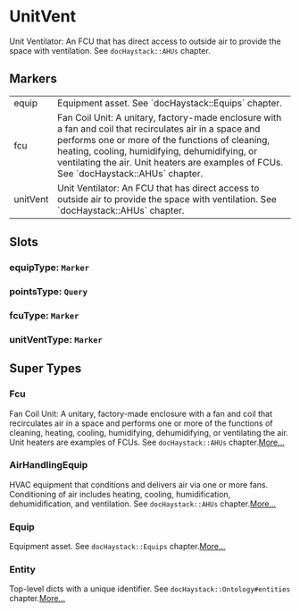 # UnitVent
Unit Ventilator: An FCU that has direct access to outside air to provide
the space with ventilation.  See `docHaystack::AHUs` chapter.
## Markers
<table>
<tbody>
<tr>
<td className='p-2 align-top'><span className='bg-sky-200 rounded-md px-3 py-1 text-sky-700 block font-semibold text-center text-sm'>equip </span></td>
<td className='p-2 align-top'>Equipment asset. See `docHaystack::Equips` chapter.</td>
</tr>
<tr>
<td className='p-2 align-top'><span className='bg-sky-200 rounded-md px-3 py-1 text-sky-700 block font-semibold text-center text-sm'>fcu </span></td>
<td className='p-2 align-top'>Fan Coil Unit: A unitary, factory-made enclosure with a fan and coil that recirculates air in a space and performs one or more of the functions of cleaning, heating, cooling, humidifying, dehumidifying, or ventilating the air. Unit heaters are examples of FCUs. See `docHaystack::AHUs` chapter.</td>
</tr>
<tr>
<td className='p-2 align-top'><span className='bg-sky-200 rounded-md px-3 py-1 text-sky-700 block font-semibold text-center text-sm'>unitVent </span></td>
<td className='p-2 align-top'>Unit Ventilator: An FCU that has direct access to outside air to provide the space with ventilation.  See `docHaystack::AHUs` chapter.</td>
</tr>
</tbody>
</table>

## Slots

### equipType: `Marker`

### pointsType: `Query`

### fcuType: `Marker`

### unitVentType: `Marker`


## Super Types
### Fcu
Fan Coil Unit: A unitary, factory-made enclosure with a fan and coil
that recirculates air in a space and performs one or more of the
functions of cleaning, heating, cooling, humidifying, dehumidifying,
or ventilating the air. Unit heaters are examples of FCUs.
See `docHaystack::AHUs` chapter.[More...](./Fcu)

### AirHandlingEquip
HVAC equipment that conditions and delivers air via one or more fans.
Conditioning of air includes heating, cooling, humidification,
dehumidification, and ventilation. See `docHaystack::AHUs` chapter.[More...](./AirHandlingEquip)

### Equip
Equipment asset.
See `docHaystack::Equips` chapter.[More...](./Equip)

### Entity
Top-level dicts with a unique identifier.
See `docHaystack::Ontology#entities` chapter.[More...](./Entity)


